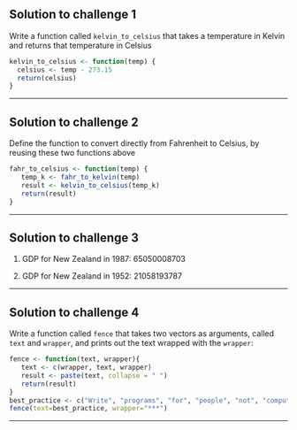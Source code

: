 ## Solution to challenge 1

Write a function called `kelvin_to_celsius` that takes a temperature in Kelvin
and returns that temperature in Celsius

```r
kelvin_to_celsius <- function(temp) {
  celsius <- temp - 273.15
  return(celsius)
}
```

---

## Solution to challenge 2

Define the function to convert directly from Fahrenheit to Celsius,
by reusing these two functions above


```r
fahr_to_celsius <- function(temp) {
   temp_k <- fahr_to_kelvin(temp)
   result <- kelvin_to_celsius(temp_k)
   return(result)
}
```


---


## Solution to challenge 3

1. GDP for New Zealand in 1987: 65050008703

2. GDP for New Zealand in 1952: 21058193787

---


## Solution to challenge 4

Write a function called `fence` that takes two vectors as arguments, called
`text` and `wrapper`, and prints out the text wrapped with the `wrapper`:

```r
fence <- function(text, wrapper){
   text <- c(wrapper, text, wrapper)
   result <- paste(text, collapse = " ")
   return(result)
}
best_practice <- c("Write", "programs", "for", "people", "not", "computers")
fence(text=best_practice, wrapper="***")
```

---

